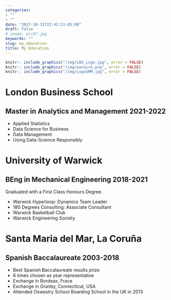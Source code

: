 ```yaml
---
categories:
- ""
- ""
date: "2017-10-31T22:42:51-05:00"
draft: false
# image: pic07.jpg
keywords: ""
slug: my_education
title: My Education
---
```

```r

knitr:: include_graphics("/img/LBS_Logo.jpg", error = FALSE)
knitr:: include_graphics("/img/warwick.png", error = FALSE)
knitr:: include_graphics("/img/LogoSMM.jpg", error = FALSE)
```


# London Business School
## Master in Analytics and Management  2021-2022
- Applied Statistics
- Data Science for Business
- Data Management
- Using Data-Science Responsibly


# University of Warwick 
## BEng in Mechanical Engineering  2018-2021
Graduated with a First Class Honours Degree. 

- Warwick Hyperloop: Dynamics Team Leader
- 180 Degrees Consulting: Associate Consultant
- Warwick Basketball Club
- Warwick Engineering Society


# Santa Maria del Mar, La Coruña
## Spanish Baccalaureate  2003-2018

- Best Spanish Baccalaureate results prize
- 6 times chosen as year representative
- Exchange in Bordeax, Frace
- Exchange in Granby, Connecticut, USA
- Attended Oswestry School Boarding School in the UK in 2013

